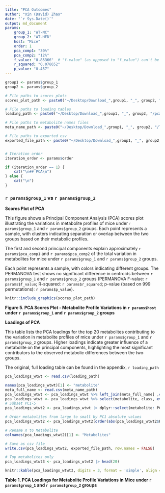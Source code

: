 ```yaml
---
title: "PCA Outcomes"
author: "Xin (David) Zhao"
date: "`r Sys.Date()`"
output: md_document
params:
    group_1: "WT-NC"
    group_2: "WT-HFD"
    host: "Mice"
    order: 1
    pca_comp1: "30%"
    pca_comp2: "12%"
    f_value: "0.85366"  # "f-value" (as opposed to "f_value") can't be rendered properly for some reason!  
    r_squared: "0.078652"
    p_value: "0.457"
--- 
```



```r

group1 <- params$group_1
group2 <- params$group_2 

# File paths to scores plots 
scores_plot_path <- paste0("~/Desktop/Download_",group1, "_", group2, "/pca_score2d_0_dpi72.png")   

# File paths to loading tables  
loading_path <- paste0("~/Desktop/Download_",group1, "_", group2, "/pca_loadings.csv")  

# File paths to metabolite names files 
meta_name_path <- paste0("~/Desktop/Download_",group1, "_", group2, "/TMIC-02RX-metabolite-names.csv") 

# File paths to exported csv 
exported_file_path <- paste0("~/Desktop/Download_",group1, "_", group2, "/pca_loadings2.csv")  


# Iteration order 
iteration_order <- params$order 

```


```r
if (iteration_order == 1) {
    cat("\n## PCA\n")
} else {
    cat("\n")
}
```


### `r params$group_1` vs `r params$group_2`  

**Scores Plot of PCA**

This figure shows a Principal Component Analysis (PCA) scores plot illustrating the variations in metabolite profiles of mice under `r params$group_1` and `r params$group_2` groups. Each point represents a sample, with clusters indicating separation or overlap between the two groups based on their metabolic profiles.

The first and second principal components explain approximately `r params$pca_comp1` and `r params$pca_comp2` of the total variation in metabolites for mice under `r params$group_1` and `r params$group_2` groups.

Each point represents a sample, with colors indicating different groups. The PERMANOVA test shows no significant difference in centroids between `r params$group_1` and `r params$group_2` groups (PERMANOVA F-value: `r params$f_value`; R-squared: `r params$r_squared`; p-value (based on 999 permutations): `r params$p_value`).

```r

knitr::include_graphics(scores_plot_path)

```

**Figure 5. PCA Scores Plot - Metabolite Profile Variations in `r params$host` under `r params$group_1` and `r params$group_2` groups**

**Loadings of PCA**

This table lists the PCA loadings for the top 20 metabolites contributing to the variation in metabolite profiles of mice under `r params$group_1` and `r params$group_2` groups. Higher loadings indicate greater influence of a metabolite on the principal components, highlighting the most significant contributors to the observed metabolic differences between the two groups.

The original, full loading table can be found in the appendix, `r loading_path` 

```r

pca_loadings_wtwt <- read.csv(loading_path)  

names(pca_loadings_wtwt)[1] <- "metabolite" 
meta_full_name <- read.csv(meta_name_path)  
pca_loadings_wtwt <- pca_loadings_wtwt %>% left_join(meta_full_name[ ,c(1,2)], by="metabolite")  
pca_loadings_wtwt <- pca_loadings_wtwt %>% select(metabolite, class, everything())  
# Subset PC1-5 
pca_loadings_wtwt2 <- pca_loadings_wtwt |> dplyr::select(metabolite: PC5) 

# Order metabolites from large to small by PC1 absolute values 
pca_loadings_wtwt2 <- pca_loadings_wtwt2[order(abs(pca_loadings_wtwt2$PC1), decreasing = TRUE), ]

# Rename X to Metabolite 
colnames(pca_loadings_wtwt2)[1] <- "Metabolites" 

# Save as csv file 
write.csv(pca_loadings_wtwt2, exported_file_path, row.names = FALSE) 

# Top metabolites only 
pca_loadings_wtwt3 <- pca_loadings_wtwt2 |> head(20)

knitr::kable(pca_loadings_wtwt3, digits = 3, format = 'simple', align = 'l', row.names = FALSE, caption = '')

```

**Table 1. PCA Loadings for Metabolite Profile Variations in Mice under `r params$group_1` and `r params$group_2` groups**

